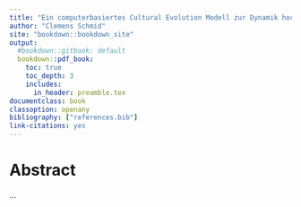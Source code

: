 ```yaml
---
title: "Ein computerbasiertes Cultural Evolution Modell zur Dynamik hoch erfolgreicher Meme am Fallbeispiel europäisch-bronzezeitlicher Bestattungssitten"
author: "Clemens Schmid"
site: "bookdown::bookdown_site"
output:
  #bookdown::gitbook: default
  bookdown::pdf_book:
    toc: true
    toc_depth: 3
    includes:
      in_header: preamble.tex
documentclass: book
classoption: openany
bibliography: ["references.bib"]
link-citations: yes
---
```


# Abstract {-}

...
